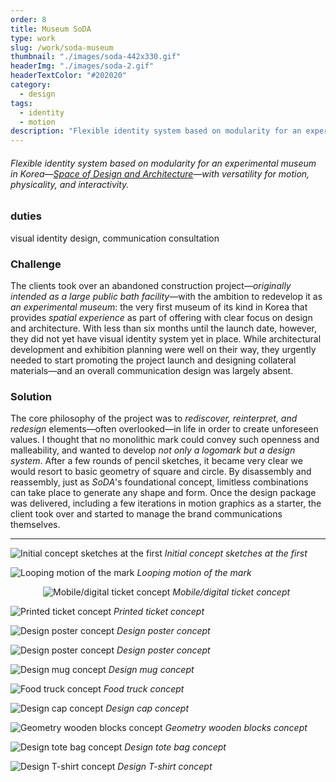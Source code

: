 ```yaml
---
order: 8
title: Museum SoDA
type: work
slug: /work/soda-museum
thumbnail: "./images/soda-442x330.gif"
headerImg: "./images/soda-2.gif"
headerTextColor: "#202020"
category:
  - design
tags:
  - identity
  - motion
description: "Flexible identity system based on modularity for an experimental museum in Korea&mdash;_Space of Design and Architecture_&mdash;with versatility for motion, physicality, and interactivity."
---
```


###### Flexible identity system based on modularity for an experimental museum in Korea&mdash;[Space of Design and Architecture](http://museumsoda.org/)&mdash;with versatility for motion, physicality, and interactivity.

<section class="portfolioDetail">

### duties

visual identity design, communication consultation

</section>

<section class="portfolioDetail">

### Challenge

The clients took over an abandoned construction project&mdash;_originally intended as a large public bath facility_&mdash;with the ambition to redevelop it as _an experimental museum_: the very first museum of its kind in Korea that provides _spatial experience_ as part of offering with clear focus on design and architecture. With less than six months until the launch date, however, they did not yet have visual identity system yet in place. While architectural development and exhibition planning were well on their way, they urgently needed to start promoting the project launch and designing collateral materials&mdash;and an overall communication design was largely absent.

</section>

<section class="portfolioDetail">

### Solution

The core philosophy of the project was to _rediscover, reinterpret, and redesign_ elements&mdash;often overlooked&mdash;in life in order to create unforeseen values. I thought that no monolithic mark could convey such openness and malleability, and wanted to develop _not only a logomark but a design system_. After a few rounds of pencil sketches, it became very clear we would resort to basic geometry of square and circle. By disassembly and reassembly, just as _SoDA_'s foundational concept, limitless combinations can take place to generate any shape and form. Once the design package was delivered, including a few iterations in motion graphics as a starter, the client took over and started to manage the brand communications themselves.

</section>

---

![Initial concept sketches at the first](./images/soda-sketch.jpg)
_Initial concept sketches at the first_

![Looping motion of the mark](./images/soda-flipping.gif)
_Looping motion of the mark_

<div style="max-width: 400px; margin: 0 auto;">

![Mobile/digital ticket concept](./images/soda-e-ticket.png)
_Mobile/digital ticket concept_

</div>

![Printed ticket concept](./images/soda-tickets.jpg)
_Printed ticket concept_

![Design poster concept](./images/soda-poster_1.jpg)
_Design poster concept_

![Design poster concept](./images/soda-poster_2.jpg)
_Design poster concept_

![Design mug concept](./images/soda_mug.jpg)
_Design mug concept_

![Food truck concept](./images/soda-foodtruck.jpg)
_Food truck concept_

![Design cap concept](./images/soda-cap.jpg)
_Design cap concept_

![Geometry wooden blocks concept](./images/soda-blocks.gif)
_Geometry wooden blocks concept_

![Design tote bag concept](./images/soda-totebag.jpg)
_Design tote bag concept_

![Design T-shirt concept](./images/soda-shirt.jpg)
_Design T-shirt concept_
